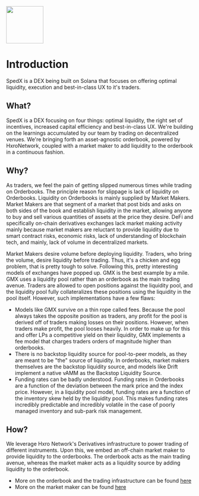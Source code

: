 <img src="/docs-intro.jpg" height="100" />

# Introduction

SpedX is a DEX being built on Solana that focuses on offering optimal liquidity, execution and best-in-class UX to it's traders.

## What?

SpedX is a DEX focusing on four things: optimal liquidity, the right set of incentives, increased capital efficiency and best-in-class UX.
We're building on the learnings accumulated by our team by trading on decentralized venues. We're bringing forth an asset-agnostic orderbook,
powered by HxroNetwork, coupled with a market maker to add liquidity to the orderbook in a continuous fashion.

## Why?

As traders, we feel the pain of getting slipped numerous times while trading on Orderbooks. The principle reason for slippage is lack of liquidity
on Orderbooks. Liquidity on Orderbooks is mainly supplied by Market Makers. Market Makers are that segment of a market that post bids and asks
on both sides of the book and establish liquidity in the market, allowing anyone to buy and sell various quantities of assets at the price they desire.
DeFi and specifically on-chain derivatives exchanges lack market making activity mainly because market makers are reluctant to provide liquidity due to
smart contract risks, economic risks, lack of understanding of blockchain tech, and mainly, lack of volume in decentralized markets.

Market Makers desire volume before deploying liquidity. Traders, who bring the volume, desire liquidity before trading. Thus, it's a chicken and egg problem,
that is pretty tough to solve. Following this, pretty interesting models of exchanges have popped up. GMX is the best example by a mile.
GMX uses a liquidity pool rather than an orderbook as the main trading avenue. Traders are allowed to open positions against the liquidity pool,
and the liquidity pool fully collateralizes these positions using the liquidity in the pool itself. However, such implementations have a few flaws:

- Models like GMX survive on a thin rope called fees. Because the pool always takes the opposite position as traders, any profit for the pool is derived off
  of traders making losses on their positions. However, when traders make profit, the pool looses heavily. In order to make up for this and offer LPs
  a competitive yield on their liquidity, GMX implements a fee model that charges traders orders of magnitude higher than orderbooks.
- There is no backstop liquidity source for pool-to-peer models, as they are meant to be "the" source of liquidity. In orderbooks, market makers
  themselves are the backstop liquidity source, and models like Drift implement a native vAMM as the Backstop Liquidity Source.
- Funding rates can be badly understood. Funding rates in Orderbooks are a function of the deviation between the mark price and the index price.
  However, in a liquidity pool model, funding rates are a function of the inventory skew held by the liquidity pool. This makes funding
  rates incredibly predictable and incredibly volatile in the case of poorly managed inventory and sub-park risk management.

## How?

We leverage Hxro Network's Derivatives infrastructure to power trading of different instruments. Upon this, we embed an off-chain market maker to provide
liquidity to the orderbooks. The orderbook acts as the main trading avenue, whereas the market maker acts as a liquidity source by adding liquidity to the orderbook.

- More on the orderbook and the trading infrastructure can be found [here](/dex-concepts/)
- More on the market maker can be found [here](/market-maker)
